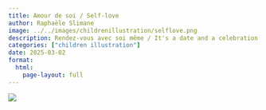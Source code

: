 ```yaml
---
title: Amour de soi / Self-love
author: Raphaële Slimane
image: ../../images/childrenillustration/selflove.png
description: Rendez-vous avec soi même / It's a date and a celebration of self-love
categories: ["children illustration"]
date: 2025-03-02
format:
  html:
    page-layout: full
---
```


![](../../images/childrenillustration/selflove.png)

